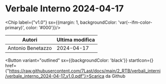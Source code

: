 

# Verbale Interno 2024-04-17

<Chip label={"v1.0"} sx={{margin: 1, backgroundColor: 'var(--ifm-color-primary)', color: '#000'}}/>



|      Autori     |Ultima modifica|
|-----------------|---------------|
|Antonio Benetazzo|   2024-04-17  |

<Button variant="outlined" sx={{backgroundColor: 'black'}} startIcon={<GithubIcon />} href={"https://raw.githubusercontent.com/7Last/docs/main/2_RTB/verbali_interni/verbale_interno_2024-04-17_v1.0.pdf"}>Scarica da Github</Button>